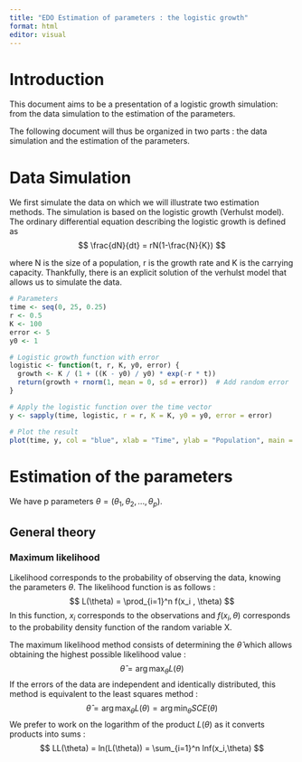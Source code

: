 ```yaml
---
title: "EDO Estimation of parameters : the logistic growth"
format: html
editor: visual
---
```


# Introduction

This document aims to be a presentation of a logistic growth simulation: from the data simulation to the estimation of the parameters.

The following document will thus be organized in two parts : the data simulation and the estimation of the parameters.

# Data Simulation

We first simulate the data on which we will illustrate two estimation methods. The simulation is based on the logistic growth (Verhulst model). The ordinary differential equation describing the logistic growth is defined as $$
\frac{dN}{dt} = rN(1-\frac{N}{K})
$$

where N is the size of a population, r is the growth rate and K is the carrying capacity. Thankfully, there is an explicit solution of the verhulst model that allows us to simulate the data.

```r
# Parameters
time <- seq(0, 25, 0.25)
r <- 0.5
K <- 100
error <- 5
y0 <- 1

# Logistic growth function with error
logistic <- function(t, r, K, y0, error) {
  growth <- K / (1 + ((K - y0) / y0) * exp(-r * t))
  return(growth + rnorm(1, mean = 0, sd = error))  # Add random error
}

# Apply the logistic function over the time vector
y <- sapply(time, logistic, r = r, K = K, y0 = y0, error = error)

# Plot the result
plot(time, y, col = "blue", xlab = "Time", ylab = "Population", main = "Logistic Growth with Error")
```

# Estimation of the parameters

We have p parameters $\theta = (\theta_1,\theta_2,...,\theta_p)$.

## General theory

### Maximum likelihood

Likelihood corresponds to the probability of observing the data, knowing the parameters $\theta$. The likelihood function is as follows : $$
L(\theta) = \prod_{i=1}^n f(x_i , \theta)
$$ In this function, $x_i$ corresponds to the observations and $f(x_i,\theta)$ corresponds to the probability density function of the random variable X.

The maximum likelihood method consists of determining the $\hat\theta$ which allows obtaining the highest possible likelihood value : $$
\hat\theta = \arg\max_\theta L(\theta)
$$ If the errors of the data are independent and identically distributed, this method is equivalent to the least squares method : $$
\hat{\theta} = \arg\max_{\theta} L(\theta) = \arg\min_{\theta} SCE(\theta)
$$ We prefer to work on the logarithm of the product $L(\theta)$ as it converts products into sums : $$
LL(\theta) = ln(L(\theta)) = \sum_{i=1}^n lnf(x_i,\theta)
$$
